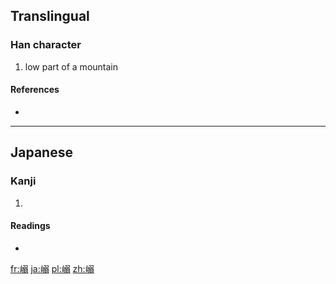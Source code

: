 ==Translingual==

===Han character===
{{Han char|rn=46|rad=山|as=10|sn=13|four=|canj=山弓一一 (UNMM)}}

# low part of a mountain

====References====
* {{Han ref|kx=0317.521|hdz=10792.131|uh=5D76|ud=23926}}

----

==Japanese==

===Kanji===
{{ja-kanji|grade=|rs=山10}}

# {{defn|lang=ja|sort=山10}}

====Readings====
* {{ja-readings|on=|kun=[[たお]] (tao)}}

[[fr:嵶]]
[[ja:嵶]]
[[pl:嵶]]
[[zh:嵶]]